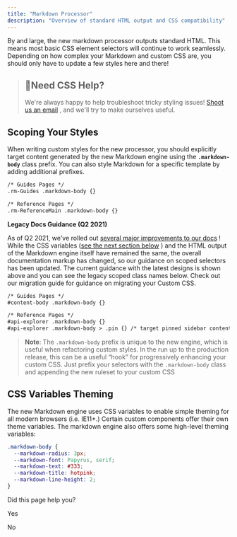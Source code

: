 ```yaml
---
title: "Markdown Processor"
description: "Overview of standard HTML output and CSS compatibility"
---
```

By and large, the new markdown processor outputs standard HTML. This means most basic CSS element selectors will continue to work seamlessly. Depending on how complex your Markdown and custom CSS are, you should only have to update a few styles here and there!

> ## 🐷Need CSS Help?
> 
> We're always happy to help troubleshoot tricky styling issues! [Shoot us an email](mailto:support@readme.io?subject=ReadMe-Flavored+Markdown+Feedback)
> , and we'll try to make ourselves useful.

## Scoping Your Styles

When writing custom styles for the new processor, you should explicitly target content generated by the new Markdown engine using the **`.markdown-body`** class prefix. You can also style Markdown for a specific template by adding additional prefixes.

```markdown selector scope
/* Guides Pages */
.rm-Guides .markdown-body {}

/* Reference Pages */
.rm-ReferenceMain .markdown-body {}

```

**Legacy Docs Guidance (Q2 2021)**

As of Q2 2021, we've rolled out [several major improvements to our docs](/rdmd/docs/beta-overview-redesigned-api-reference)
! While the CSS variables ([see the next section below](#css-variables-theming)
) and the HTML output of the Markdown engine itself have remained the same, the overall documentation markup has changed, so our guidance on scoped selectors has been updated. The current guidance with the latest designs is shown above and you can see the legacy scoped class names below. Check out our migration guide for guidance on migrating your Custom CSS.

```markdown selector scope (legacy)
/* Guides Pages */
#content-body .markdown-body {}

/* Reference Pages */
#api-explorer .markdown-body {}
#api-explorer .markdown-body > .pin {} /* target pinned sidebar content (deprecated in new reference docs) */

```

> **Note**: The `.markdown-body` prefix is unique to the new engine, which is useful when refactoring custom styles. In the run up to the production release, this can be a useful “hook” for progressively enhancing your custom CSS. Just prefix your selectors with the `.markdown-body` class and appending the new ruleset to your custom CSS

## CSS Variables Theming

The new Markdown engine uses CSS variables to enable simple theming for all modern browsers (i.e. IE11+.) Certain custom components offer their own theme variables. The markdown engine also offers some high-level theming variables:

```css
.markdown-body {
  --markdown-radius: 3px;
  --markdown-font: Papyrus, serif;
  --markdown-text: #333;
  --markdown-title: hotpink;
  --markdown-line-height: 2;
}

```

Did this page help you?

Yes

No